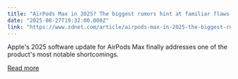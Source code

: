 ```yaml
---
title: "AirPods Max in 2025? The biggest rumors hint at familiar flaws, big upgrades, and a pro-level surprise"
date: "2025-08-27T19:32:00.000Z"
link: "https://www.zdnet.com/article/airpods-max-in-2025-the-biggest-rumors-hint-at-familiar-flaws-big-upgrades-and-a-pro-level-surprise/"
---
```


Apple's 2025 software update for AirPods Max finally addresses one of the product's most notable shortcomings.

[Read more](https://www.zdnet.com/article/airpods-max-in-2025-the-biggest-rumors-hint-at-familiar-flaws-big-upgrades-and-a-pro-level-surprise/)

